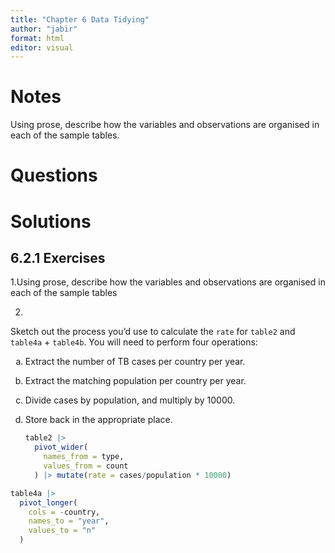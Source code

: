 ```yaml
---
title: "Chapter 6 Data Tidying"
author: "jabir"
format: html
editor: visual
---
```


# Notes

Using prose, describe how the variables and observations are organised in each of the sample tables.

# Questions

# Solutions

## 6.2.1 Exercises

1.Using prose, describe how the variables and observations are organised in each of the sample tables

2.  

Sketch out the process you'd use to calculate the `rate` for `table2` and `table4a` + `table4b`. You will need to perform four operations:

a.  Extract the number of TB cases per country per year.

b.  Extract the matching population per country per year.

c.  Divide cases by population, and multiply by 10000.

d.  Store back in the appropriate place.

    ```r

    table2 |>
      pivot_wider(
        names_from = type,
        values_from = count
      ) |> mutate(rate = cases/population * 10000)
    ```

```r

table4a |>
  pivot_longer(
    cols = -country,
    names_to = "year",
    values_to = "n"
  )

```

